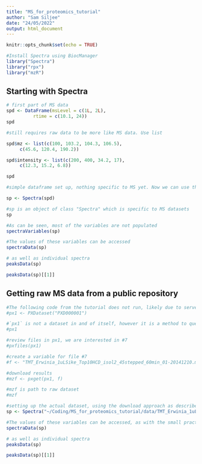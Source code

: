 ```yaml
---
title: "MS_for_proteomics_tutorial"
author: "Sam Siljee"
date: "24/05/2022"
output: html_document
---
```


```r
knitr::opts_chunk$set(echo = TRUE)
```

```r
#Install Spectra using BiocManager
library("Spectra")
library("rpx")
library("mzR")
```
## Starting with Spectra
```r
# first part of MS data
spd <- DataFrame(msLevel = c(1L, 2L),
          rtime = c(10.1, 24))
spd

#still requires raw data to be more like MS data. Use list

spd$mz <- list(c(100, 103.2, 104.3, 106.5),
     c(45.6, 120.4, 190.2))

spd$intensity <- list(c(200, 400, 34.2, 17),
     c(12.3, 15.2, 6.8))

spd

#simple dataframe set up, nothing specific to MS yet. Now we can use the `Spectra` package to convert generic dataframe to object specific to MS

sp <- Spectra(spd)

#sp is an object of class "Spectra" which is specific to MS datasets
sp

#As can be seen, most of the variables are not populated
spectraVariables(sp)

#The values of these variables can be accessed
spectraData(sp)

# as well as individual spectra
peaksData(sp)

peaksData(sp)[[1]]
```

## Getting raw MS data from a public repository
```r
#The following code from the tutorial does not run, likely due to server issues with the repository. I have commented it out for now, downloaded the datasets seperately, and loaded them from there.
#px1 <- PXDataset("PXD000001")

#`px1` is not a dataset in and of itself, however it is a method to query the EBI database
#px1

#review files in px1, we are interested in #7
#pxfiles(px1)

#create a variable for file #7
#f <- "TMT_Erwinia_1uLSike_Top10HCD_isol2_45stepped_60min_01-20141210.mzML"

#download results
#mzf <- pxget(px1, f)

#mzf is path to raw dataset
#mzf

#setting up the actual dataset, using the download approach as described above. Note that this will overwrite the `sp` variable previously defined
sp <- Spectra("~/Coding/MS_for_proteomics_tutorial/data/TMT_Erwinia_1uLSike_Top10HCD_isol2_45stepped_60min_01-20141210.mzML")

#The values of these variables can be accessed, as with the small practice dataset
spectraData(sp)

# as well as individual spectra
peaksData(sp)

peaksData(sp)[[1]]
```

